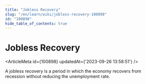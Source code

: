 ```yaml
---
title: "Jobless Recovery"
slug: "/en/learn/wiki/jobless-recovery-100898"
id: "100898"
hide_table_of_contents: true
---
```



# Jobless Recovery

<ArticleMeta id={100898} updatedAt={'2023-09-26 13:58:51'} />
<div className='border-solid border-b border-t-0 my-4 border-[var(--ifm-color-gray-300)]' />

A jobless recovery is a period in which the economy recovers from recession without reducing the unemployment rate.
